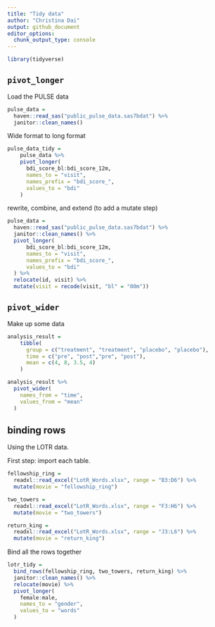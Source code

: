 ```yaml
---
title: "Tidy data"
author: "Christina Dai"
output: github_document
editor_options: 
  chunk_output_type: console
---
```


```r
library(tidyverse)
```

## `pivot_longer`

Load the PULSE data

```r
pulse_data = 
  haven::read_sas("public_pulse_data.sas7bdat") %>% 
  janitor::clean_names()
```

Wide format to long format

```r
pulse_data_tidy = 
    pulse_data %>% 
    pivot_longer(
      bdi_score_bl:bdi_score_12m,
      names_to = "visit",
      names_prefix = "bdi_score_",
      values_to = "bdi"
    )
```

rewrite, combine, and extend (to add a mutate step)
```r
pulse_data = 
  haven::read_sas("public_pulse_data.sas7bdat") %>% 
  janitor::clean_names() %>% 
  pivot_longer(
      bdi_score_bl:bdi_score_12m,
      names_to = "visit",
      names_prefix = "bdi_score_",
      values_to = "bdi"
  ) %>% 
  relocate(id, visit) %>% 
  mutate(visit = recode(visit, "bl" = "00m"))
```


## `pivot_wider`

Make up some data
```r
analysis_result =
    tibble(
      group = c("treatment", "treatment", "placebo", "placebo"),
      time = c("pre", "post","pre", "post"),
      mean = c(4, 8, 3.5, 4)
    )

analysis_result %>% 
  pivot_wider(
    names_from = "time",
    values_from = "mean"
  )
```


## binding rows

Using the LOTR data.

First step: import each table.

```r
fellowship_ring = 
  readxl::read_excel("LotR_Words.xlsx", range = "B3:D6") %>% 
  mutate(movie = "fellowship_ring")

two_towers = 
  readxl::read_excel("LotR_Words.xlsx", range = "F3:H6") %>% 
  mutate(movie = "two_towers")

return_king = 
  readxl::read_excel("LotR_Words.xlsx", range = "J3:L6") %>% 
  mutate(movie = "return_king")
```

Bind all the rows together

```r
lotr_tidy = 
  bind_rows(fellowship_ring, two_towers, return_king) %>% 
  janitor::clean_names() %>% 
  relocate(movie) %>% 
  pivot_longer(
    female:male,
    names_to = "gender",
    values_to = "words"
  )
```






